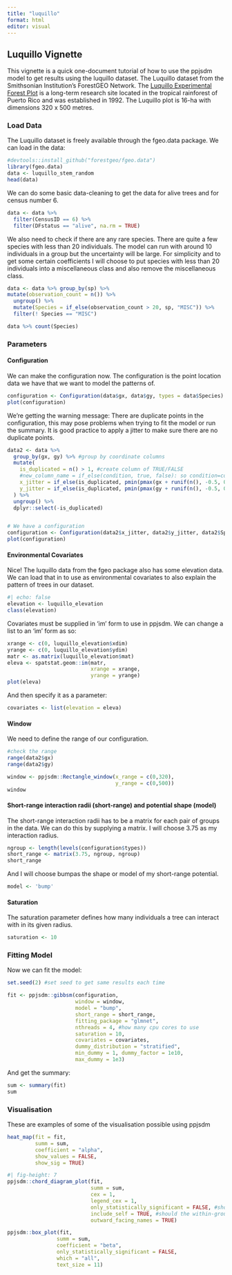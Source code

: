 ```yaml
---
title: "luquillo"
format: html
editor: visual
---
```


## Luquillo Vignette

This vignette is a quick one-document tutorial of how to use the ppjsdm model to get results using the luquillo dataset. The Luquillo dataset from the Smithsonian Institution's ForestGEO Network. The [Luquillo Experimental Forest Plot](https://forestgeo.si.edu/sites/north-america/luquillo) is a long-term research site located in the tropical rainforest of Puerto Rico and was established in 1992. The Luquillo plot is 16-ha with dimensions 320 x 500 metres.

### Load Data

The Luquillo dataset is freely available through the fgeo.data package. We can load in the data:

```r
#devtools::install_github("forestgeo/fgeo.data")
library(fgeo.data)
data <- luquillo_stem_random
head(data)
```

We can do some basic data-cleaning to get the data for alive trees and for census number 6.

```r
data <- data %>% 
  filter(CensusID == 6) %>% 
  filter(DFstatus == "alive", na.rm = TRUE)
```

We also need to check if there are any rare species. There are quite a few species with less than 20 individuals. The model can run with around 10 individuals in a group but the uncertainty will be large. For simplicity and to get some certain coefficients I will choose to put species with less than 20 individuals into a miscellaneous class and also remove the miscellaneous class.

```r
data <- data %>% group_by(sp) %>% 
mutate(observation_count = n()) %>% 
  ungroup() %>% 
  mutate(Species = if_else(observation_count > 20, sp, "MISC")) %>% 
  filter(! Species == "MISC")

data %>% count(Species)
```

### Parameters

#### Configuration

We can make the configuration now. The configuration is the point location data we have that we want to model the patterns of.

```r
configuration <- Configuration(data$gx, data$gy, types = data$Species)
plot(configuration)
```

We're getting the warning message: There are duplicate points in the configuration, this may pose problems when trying to fit the model or run the summary. It is good practice to apply a jitter to make sure there are no duplicate points.

```r
data2 <- data %>%
  group_by(gx, gy) %>% #group by coordinate columns
  mutate(
    is_duplicated = n() > 1, #create column of TRUE/FALSE 
    #new_column_name = if_else(condition, true, false): so condition=column name, if true=fill with, if false=fill with
    x_jitter = if_else(is_duplicated, pmin(pmax(gx + runif(n(), -0.5, 0.5), 0), 320), gx), #create x_jitter column, pmax/pmin=sets max and min values
    y_jitter = if_else(is_duplicated, pmin(pmax(gy + runif(n(), -0.5, 0.5), 0), 500), gy) #create y_jitter column
  ) %>%
  ungroup() %>% 
  dplyr::select(-is_duplicated)


# We have a configuration 
configuration <- Configuration(data2$x_jitter, data2$y_jitter, data2$Species) 
plot(configuration)
```

#### Environmental Covariates

Nice! The luquillo data from the fgeo package also has some elevation data. We can load that in to use as environmental covariates to also explain the pattern of trees in our dataset.

```r
#| echo: false
elevation <- luquillo_elevation
class(elevation)
```

Covariates must be supplied in 'im' form to use in ppjsdm. We can change a list to an 'im' form as so:

```r
xrange <- c(0, luquillo_elevation$xdim)
yrange <- c(0, luquillo_elevation$ydim)
matr <- as.matrix(luquillo_elevation$mat)
eleva <- spatstat.geom::im(matr, 
                           xrange = xrange, 
                           yrange = yrange)
plot(eleva)
```

And then specify it as a parameter:

```r
covariates <- list(elevation = eleva)
```

#### Window

We need to define the range of our configuration.

```r
#check the range 
range(data2$gx)
range(data2$gy)
```

```r
window <- ppjsdm::Rectangle_window(x_range = c(0,320), 
                                   y_range = c(0,500))
window
```

#### Short-range interaction radii (short-range) and potential shape (model)

The short-range interaction radii has to be a matrix for each pair of groups in the data. We can do this by supplying a matrix. I will choose 3.75 as my interaction radius.

```r
ngroup <- length(levels(configuration$types))
short_range <- matrix(3.75, ngroup, ngroup)
short_range
```

And I will choose bumpas the shape or model of my short-range potential.

```r
model <- 'bump'
```

#### Saturation

The saturation parameter defines how many individuals a tree can interact with in its given radius.

```r
saturation <- 10
```

### Fitting Model

Now we can fit the model:

```r
set.seed(2) #set seed to get same results each time 

fit <- ppjsdm::gibbsm(configuration, 
                      window = window, 
                      model = "bump",
                      short_range = short_range,
                      fitting_package = "glmnet",
                      nthreads = 4, #how many cpu cores to use
                      saturation = 10,
                      covariates = covariates,
                      dummy_distribution = "stratified",
                      min_dummy = 1, dummy_factor = 1e10, 
                      max_dummy = 1e3)
```

And get the summary:

```r
sum <- summary(fit)
sum
```

### Visualisation

These are examples of some of the visualisation possible using ppjsdm

```r
heat_map(fit = fit, 
         summ = sum,
         coefficient = "alpha", 
         show_values = FALSE, 
         show_sig = TRUE)
```

```r
#| fig-height: 7
ppjsdm::chord_diagram_plot(fit,
                           summ = sum,
                           cex = 1, 
                           legend_cex = 1,
                           only_statistically_significant = FALSE, #show non-significant coefs
                           include_self = TRUE, #should the within-group interactions be included 
                           outward_facing_names = TRUE) 
```

```r
ppjsdm::box_plot(fit, 
                summ = sum, 
                coefficient = "beta", 
                only_statistically_significant = FALSE, 
                which = "all", 
                text_size = 11)
```
